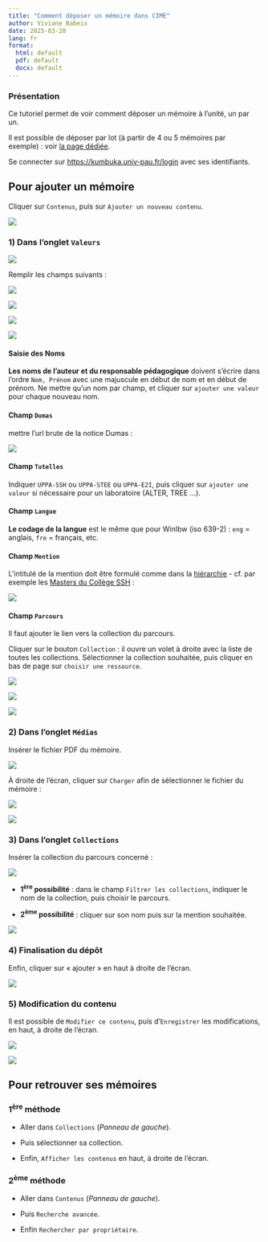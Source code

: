 ```yaml
---
title: "Comment déposer un mémoire dans CIME"
author: Viviane Babeix
date: 2025-03-20
lang: fr
format:
  html: default
  pdf: default
  docx: default
---
```


::: {.callout-tip collapse="false"}
### Présentation

Ce tutoriel permet de voir comment déposer un mémoire à l'unité, un par un.
  
Il est possible de déposer par lot (à partir de 4 ou 5 mémoires par exemple)\ : voir [la page dédiée](pr%C3%A9parerD%C3%A9p%C3%B4tCime.qmd).

Se connecter sur <https://kumbuka.univ-pau.fr/login> avec ses identifiants.
:::

## Pour ajouter un mémoire

Cliquer sur `Contenus`, puis sur `Ajouter un nouveau contenu`.

![](/img/media/image1.png)

### 1) Dans l'onglet `Valeurs`

![](/img/media/image2.png)

Remplir les champs suivants :

![](/img/media/image3.png){group="valeurs"}

![](/img/media/image4.png){group="valeurs"}

![](/img/media/image5.png){group="valeurs"}

![](/img/media/image6.png){group="valeurs"}

::: {.callout-tip collapse="true"}
#### Saisie des Noms

**Les noms de l'auteur et du responsable pédagogique** doivent s'écrire dans l'ordre `Nom, Prénom` avec une majuscule en début de nom et en début de prénom. Ne mettre qu'un nom par champ, et cliquer sur `ajouter une valeur` pour chaque nouveau nom.
:::

::: {.callout-tip collapse="true"}
#### Champ `Dumas`

mettre l'url brute de la notice Dumas\ :

![](/img/media/image11.png)
:::

::: {.callout-tip collapse="true"}
#### Champ `Tutelles`

Indiquer `UPPA-SSH` ou `UPPA-STEE` ou `UPPA-E2I`, puis cliquer sur `ajouter une valeur` si nécessaire pour un laboratoire (ALTER, TREE ...).
:::

::: {.callout-tip collapse="true"}
#### Champ `Langue`

**Le codage de la langue** est le même que pour WinIbw (iso 639-2)\ : `eng` = anglais, `fre` = français, etc.
:::

::: {.callout-tip collapse="true"}
#### Champ `Mention`

L'intitulé de la mention doit être formulé comme dans la [hiérarchie](https://omeka-s.univ-pau.fr/s/cime/page/welcome) - cf. par exemple les [Masters du Collège SSH](https://omeka-s.univ-pau.fr/s/cime/page/ssh)\ :

![](/img/media/image7.png)
:::

::: {.callout-tip collapse="true"}
#### Champ `Parcours`

Il faut ajouter le lien vers la collection du parcours.

Cliquer sur le bouton `Collection` : il ouvre un volet à droite avec la liste de toutes les collections. Sélectionner la collection souhaitée, puis cliquer en bas de page sur `choisir une ressource`.

![](/img/media/image8.png){group="parcours"}

![](/img/media/image9.png){group="parcours"}

![](/img/media/image10.png){group="parcours"}
:::



### 2)  Dans l'onglet `Médias`

Insérer le fichier PDF du mémoire.

![](/img/media/image12.png)

À droite de l'écran, cliquer sur `Charger` afin de sélectionner le fichier du mémoire\ :

![](/img/media/image13.png)

![](/img/media/image14.png)

### 3)  Dans l'onglet `Collections`

Insérer la collection du parcours concerné\ :

![](/img/media/image15.png)

- **1^ère^ possibilité**\ : dans le champ `Filtrer les collections`, indiquer le nom de la collection, puis choisir le parcours.

- **2^ème^ possibilité**\ : cliquer sur son nom puis sur la mention souhaitée.

![](/img/media/image16.png)

### 4) Finalisation du dépôt

Enfin, cliquer sur « ajouter » en haut à droite de l'écran.

![](/img/media/image17.png)

### 5) Modification du contenu

Il est possible de `Modifier ce contenu`, puis d'`Enregistrer` les modifications, en haut, à droite de l'écran.

![](/img/media/image18.png)

![](/img/media/image19.png)

## Pour retrouver ses mémoires

### 1^ère^ méthode

- Aller dans `Collections` (*Panneau de gauche*).

- Puis sélectionner sa collection.

- Enfin, `Afficher les contenus` en haut, à droite de l'écran.

### 2^ème^ méthode

- Aller dans `Contenus` (*Panneau de gauche*).

- Puis `Recherche avancée`.

- Enfin `Rechercher par propriétaire`.
